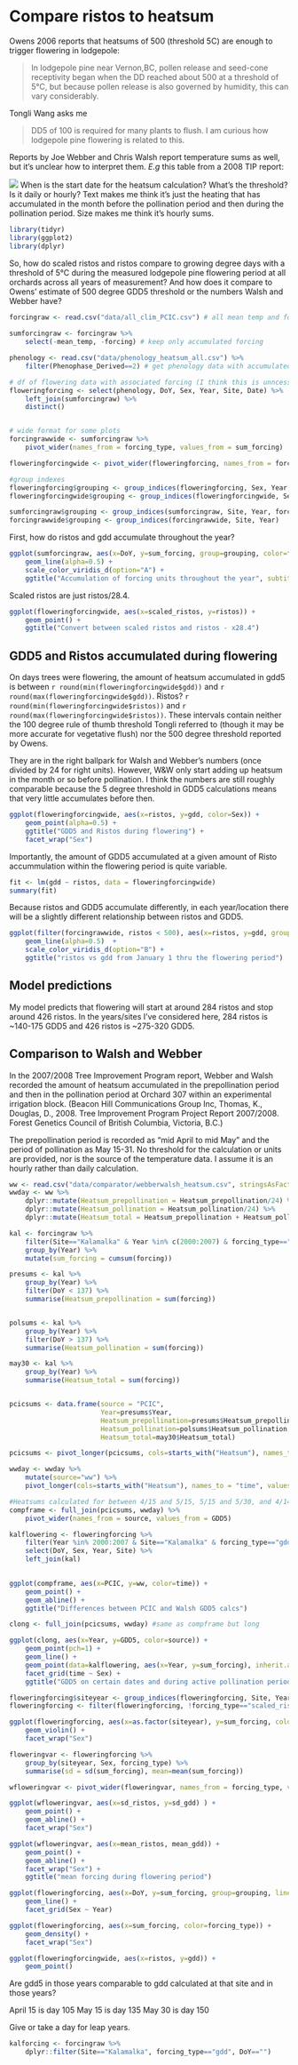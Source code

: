 # Compare ristos to heatsum

Owens 2006 reports that heatsums of 500 (threshold 5C) are enough to trigger flowering in lodgepole:

> In lodgepole pine near Vernon,BC, pollen release and seed-cone receptivity began when the DD reached about 500 at a threshold of 5°C, but because pollen release is also governed by humidity, this can vary considerably.

Tongli Wang asks me 

> DD5 of 100 is required for many plants to flush. I am curious how lodgepole pine flowering is related to this. 

Reports by Joe Webber and Chris Walsh report temperature sums as well, but it's unclear how to interpret them. *E.g* this table from a 2008 TIP report:

![](webberwalsh2008.png)
When is the start date for the heatsum calculation? What's the threshold? Is it daily or hourly? Text makes me think it's just the heating that has accumulated in the month before the pollination period and then during the pollination period. Size makes me think it's hourly sums.

```r
library(tidyr)
library(ggplot2)
library(dplyr)
```

So, how do scaled ristos and ristos compare to growing degree days with a threshold of 5°C during the measured lodgepole pine flowering period at all orchards across all years of measurement? And how does it compare to Owens' estimate of 500 degree GDD5 threshold or the numbers Walsh and Webber have?

```r
forcingraw <- read.csv("data/all_clim_PCIC.csv") # all mean temp and forcing data. all sites, years, days, and forcing types
    
sumforcingraw <- forcingraw %>%
    select(-mean_temp, -forcing) # keep only accumulated forcing

phenology <- read.csv("data/phenology_heatsum_all.csv") %>%
    filter(Phenophase_Derived==2) # get phenology data with accumulated forcing for flowering only, but all forcing_types

# df of flowering data with associated forcing (I think this is unncessary - can't i just use phenology dataset here?)
floweringforcing <- select(phenology, DoY, Sex, Year, Site, Date) %>%
    left_join(sumforcingraw) %>%
    distinct()


# wide format for some plots
forcingrawwide <- sumforcingraw %>%
    pivot_wider(names_from = forcing_type, values_from = sum_forcing)

floweringforcingwide <- pivot_wider(floweringforcing, names_from = forcing_type, values_from = sum_forcing)

#group indexes
floweringforcing$grouping <- group_indices(floweringforcing, Sex, Year, Site, forcing_type)
floweringforcingwide$grouping <- group_indices(floweringforcingwide, Sex, Year, Site)

sumforcingraw$grouping <- group_indices(sumforcingraw, Site, Year, forcing_type)
forcingrawwide$grouping <- group_indices(forcingrawwide, Site, Year)
```

First, how do ristos and gdd accumulate throughout the year?

```r

ggplot(sumforcingraw, aes(x=DoY, y=sum_forcing, group=grouping, color=forcing_type)) +
    geom_line(alpha=0.5) +
    scale_color_viridis_d(option="A") +
    ggtitle("Accumulation of forcing units throughout the year", subtitle = "All seed orchard sites, years 1997-2011")
```

Scaled ristos are just ristos/28.4.

```r
ggplot(floweringforcingwide, aes(x=scaled_ristos, y=ristos)) +
    geom_point() +
    ggtitle("Convert between scaled ristos and ristos - x28.4")
```

## GDD5 and Ristos accumulated during flowering
On days trees were flowering, the amount of heatsum accumulated in gdd5 is between `r round(min(floweringforcingwide$gdd))` and `r round(max(floweringforcingwide$gdd))`. Ristos? `r round(min(floweringforcingwide$ristos))` and `r round(max(floweringforcingwide$ristos))`. These intervals contain neither the 100 degree rule of thumb threshold Tongli referred to (though it may be more accurate for vegetative flush) nor the 500 degree threshold reported by Owens.

They are in the right ballpark for Walsh and Webber's numbers (once divided by 24 for right units). However, W&W only start adding up heatsum in the month or so before pollination. I think the numbers are still roughly comparable because the 5 degree threshold in GDD5 calculations means that very little accumulates before then.

```r
ggplot(floweringforcingwide, aes(x=ristos, y=gdd, color=Sex)) +
    geom_point(alpha=0.5) +
    ggtitle("GDD5 and Ristos during flowering") +
    facet_wrap("Sex")
```

Importantly, the amount of GDD5 accumulated at a given amount of Risto accummulation within the flowering period is quite variable. 

```r
fit <- lm(gdd ~ ristos, data = floweringforcingwide)
summary(fit)
```

Because ristos and GDD5 accumulate differently, in each year/location there will be a slightly different relationship between ristos and GDD5.

```r
ggplot(filter(forcingrawwide, ristos < 500), aes(x=ristos, y=gdd, group=grouping, color=Site)) +
    geom_line(alpha=0.5)  +
    scale_color_viridis_d(option="B") +
    ggtitle("ristos vs gdd from January 1 thru the flowering period")
```

## Model predictions
My model predicts that flowering will start at around 284 ristos and stop around 426 ristos. In the years/sites I've considered here, 284 ristos is ~140-175 GDD5 and 426 ristos is ~275-320 GDD5.

## Comparison to Walsh and Webber
In the 2007/2008 Tree Improvement Program report, Webber and Walsh recorded the amount of heatsum accumulated in the prepollination period and then in the pollination period at Orchard 307 within an experimental irrigation block. (Beacon Hill Communications Group Inc, Thomas, K., Douglas, D., 2008. Tree Improvement Program Project Report 2007/2008. Forest Genetics Council of British Columbia, Victoria, B.C.)

The prepollination period is recorded as "mid April to mid May" and the period of pollination as May 15-31. No threshold for the calculation or units are provided, nor is the source of the temperature data. I assume it is an hourly rather than daily calculation.

```r
ww <- read.csv("data/comparator/webberwalsh_heatsum.csv", stringsAsFactors = FALSE, header = TRUE)
wwday <- ww %>%
    dplyr::mutate(Heatsum_prepollination = Heatsum_prepollination/24) %>%
    dplyr::mutate(Heatsum_pollination = Heatsum_pollination/24) %>%
    dplyr::mutate(Heatsum_total = Heatsum_prepollination + Heatsum_pollination)

kal <- forcingraw %>%
    filter(Site=="Kalamalka" & Year %in% c(2000:2007) & forcing_type=="gdd" & DoY %in% c(106:151)) %>%
    group_by(Year) %>%
    mutate(sum_forcing = cumsum(forcing))

presums <- kal %>%
    group_by(Year) %>%
    filter(DoY < 137) %>%
    summarise(Heatsum_prepollination = sum(forcing))


polsums <- kal %>%
    group_by(Year) %>%
    filter(DoY > 137) %>%
    summarise(Heatsum_pollination = sum(forcing))

may30 <- kal %>%
    group_by(Year) %>%
    summarise(Heatsum_total = sum(forcing))


pcicsums <- data.frame(source = "PCIC", 
                       Year=presums$Year, 
                       Heatsum_prepollination=presums$Heatsum_prepollination, 
                       Heatsum_pollination=polsums$Heatsum_pollination,
                       Heatsum_total=may30$Heatsum_total)

pcicsums <- pivot_longer(pcicsums, cols=starts_with("Heatsum"), names_to = "time", values_to="GDD5")

wwday <- wwday %>%
    mutate(source="ww") %>%
    pivot_longer(cols=starts_with("Heatsum"), names_to = "time", values_to="GDD5")

#Heatsums calculated for between 4/15 and 5/15, 5/15 and 5/30, and 4/14 and 5/30 using PCIC data and also the numbers reported by Walsh and Webber
compframe <- full_join(pcicsums, wwday) %>%
    pivot_wider(names_from = source, values_from = GDD5) 

kalflowering <- floweringforcing %>%
    filter(Year %in% 2000:2007 & Site=="Kalamalka" & forcing_type=="gdd") %>%
    select(DoY, Sex, Year, Site) %>%
    left_join(kal)
    

ggplot(compframe, aes(x=PCIC, y=ww, color=time)) +
    geom_point() +
    geom_abline() +
    ggtitle("Differences between PCIC and Walsh GDD5 calcs")

clong <- full_join(pcicsums, wwday) #same as compframe but long

ggplot(clong, aes(x=Year, y=GDD5, color=source)) +
    geom_point(pch=1) +
    geom_line() +
    geom_point(data=kalflowering, aes(x=Year, y=sum_forcing), inherit.aes = FALSE) +
    facet_grid(time ~ Sex) +
    ggtitle("GDD5 on certain dates and during active pollination period", subtitle = "PCIC and Walsh data, between 4/15 and 5/15, 5/15 and 5/30, and 4/14 and 5/30")

```

```r
floweringforcing$siteyear <- group_indices(floweringforcing, Site, Year)
floweringforcing <- filter(floweringforcing, !forcing_type=="scaled_ristos")

ggplot(floweringforcing, aes(x=as.factor(siteyear), y=sum_forcing, color=forcing_type)) +
    geom_violin() +
    facet_wrap("Sex")

floweringvar <- floweringforcing %>%
    group_by(siteyear, Sex, forcing_type) %>%
    summarise(sd = sd(sum_forcing), mean=mean(sum_forcing))

wfloweringvar <- pivot_wider(floweringvar, names_from = forcing_type, values_from = c(sd, mean))

ggplot(wfloweringvar, aes(x=sd_ristos, y=sd_gdd) ) +
    geom_point() +
    geom_abline() +
    facet_wrap("Sex")

ggplot(wfloweringvar, aes(x=mean_ristos, mean_gdd)) +
    geom_point() +
    geom_abline() +
    facet_wrap("Sex") +
    ggtitle("mean forcing during flowering period")

ggplot(floweringforcing, aes(x=DoY, y=sum_forcing, group=grouping, linetype=forcing_type, color=Site)) +
    geom_line() +
    facet_grid(Sex ~ Year)

ggplot(floweringforcing, aes(x=sum_forcing, color=forcing_type)) +
    geom_density() +
    facet_wrap("Sex")

ggplot(floweringforcingwide, aes(x=ristos, y=gdd)) +
    geom_point()


```
Are gdd5 in those years comparable to gdd calculated at that site and in those years?

April 15 is day 105
May 15 is day 135
May 30 is day 150

Give or take a day for leap years.

```r

kalforcing <- forcingraw %>%
    dplyr::filter(Site=="Kalamalka", forcing_type=="gdd", DoY=="")
```

